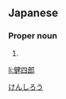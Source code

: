 ==Japanese==
{{ja-kanjitab|健|四|郎}}

===Proper noun===
{{ja-pos|proper|けんしろう}}

# {{given name|male|lang=ja}}

[[Category:Japanese male given names|けんしろう]]

[[li:健四郎]]